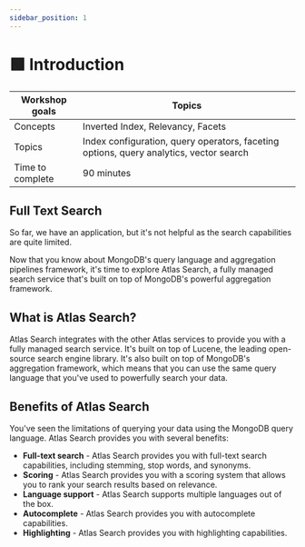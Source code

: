 ```yaml
---
sidebar_position: 1
---
```


# 🟩 Introduction

|Workshop goals|Topics|
|-|-|
|Concepts|Inverted Index, Relevancy, Facets|
|Topics|Index configuration, query operators, faceting options, query analytics, vector search|
|Time to complete|90 minutes|

## Full Text Search

So far, we have an application, but it's not helpful as the search capabilities are quite limited.

Now that you know about MongoDB's query language and aggregation pipelines framework,
it's time to explore Atlas Search, a fully managed search service that's built on top
of MongoDB's powerful aggregation framework.

## What is Atlas Search?

Atlas Search integrates with the other Atlas services to provide you with a fully managed search service.
It's built on top of Lucene, the leading open-source search engine library. It's also built on top of MongoDB's
aggregation framework, which means that you can use the same query language that you've used to powerfully
search your data.

## Benefits of Atlas Search

You've seen the limitations of querying your data using the MongoDB query language. Atlas Search provides you with several benefits:
* **Full-text search** - Atlas Search provides you with full-text search capabilities, including stemming, stop words, and synonyms.
* **Scoring** - Atlas Search provides you with a scoring system that allows you to rank your search results based on relevance.
* **Language support** - Atlas Search supports multiple languages out of the box.
* **Autocomplete** - Atlas Search provides you with autocomplete capabilities.
* **Highlighting** - Atlas Search provides you with highlighting capabilities.